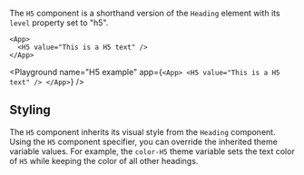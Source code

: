 The `H5` component is a shorthand version of the `Heading` element with its `level` property set to "h5".

```ueml copy
<App>
  <H5 value="This is a H5 text" />
</App>
```

<Playground
  name="H5 example"
  app={`
  <App>
    <H5 value="This is a H5 text" />
  </App>
  `}
/>

## Styling

The `H5` component inherits its visual style from the `Heading` component.
Using the `H5` component specifier, you can override the inherited theme variable values.
For example, the `color-H5` theme variable sets the text color of `H5` while keeping the color of all other headings.
